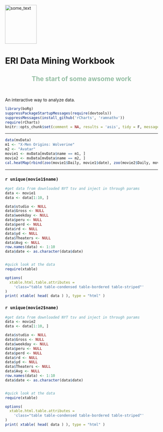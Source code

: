 <img src="https://secure.gravatar.com/avatar/2fa0fe61a78ecbeb22c72778420443f9?s=400&d=https://a248.e.akamai.net/assets.github.com%2Fimages%2Fgravatars%2Fgravatar-user-420.png" alt="some_text" width="104" height="128">

# ERI Data Mining Workbook
<h2 style="color:rgb(148, 190, 163);text-align:center"> The start of some awsome work</h2>
<br/>

An interactive way to analyze data.

```r
library(boRg)
suppressPackageStartupMessages(require(devtools))
suppressMessages(install_github('rCharts', 'ramnathv'))
require(rCharts)
knitr::opts_chunk$set(comment = NA, results = 'asis', tidy = F, message = F)

```


---

```r
data(mvData)
m1 <- "X-Men Origins: Wolverine"
m2 <- "Avatar"
movie1 <- mvData[mvData$name == m1, ]
movie2 <- mvData[mvData$name == m2, ]
cal.heatMap(rbind(zoo(movie1$Daily, movie1$date), zoo(movie2$Daily, movie2$date)))
```
---
### `r unique(movie1$name)`

```r
#get data from downloaded NYT tsv and inject in through params
data <- movie1
data <- data[1:10, ]

data$studio <- NULL
data$Gross <- NULL
data$weekday <- NULL
data$peru <- NULL
data$perd <- NULL
data$rd <- NULL
data$yd <- NULL
data$Theaters <- NULL
data$Avg <- NULL
row.names(data) <- 1:10
data$date <- as.character(data$date)


#quick look at the data
require(xtable)

options(
  xtable.html.table.attributes = 
    'class="table table-condensed table-bordered table-striped"'
)
print( xtable( head( data ) ), type = "html" )
```
### `r unique(movie2$name)`
```r
#get data from downloaded NYT tsv and inject in through params
data <- movie2
data <- data[1:10, ]

data$studio <- NULL
data$Gross <- NULL
data$weekday <- NULL
data$peru <- NULL
data$perd <- NULL
data$rd <- NULL
data$yd <- NULL
data$Theaters <- NULL
data$Avg <- NULL
row.names(data) <- 1:10
data$date <- as.character(data$date)


#quick look at the data
require(xtable)

options(
  xtable.html.table.attributes = 
    'class="table table-condensed table-bordered table-striped"'
)
print( xtable( head( data ) ), type = "html" )


```